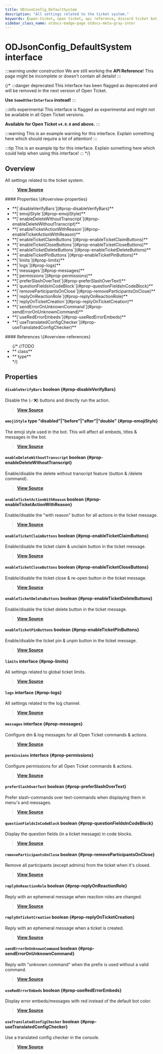 ```yaml
---
title: ODJsonConfig_DefaultSystem
description: "All settings related to the ticket system."
keywords: [open-ticket, open ticket, api reference, discord ticket bot, interface]
sidebar_class_name: otdocs-badge-page otdocs-meta-gray-inter
---
```

<head>
    <link rel="apple-touch-icon" href="/img/logo_vertical.png"/>
</head>

# ODJsonConfig_DefaultSystem <M color="gray">interface</M>

:::warning under construction
We are still working the **API Reference**! This page might be incomplete or doesn't contain all details!
:::

{/*
:::danger deprecated
This interface has been flagged as deprecated and will be removed in the next version of Open Ticket.

**Use `SomeOtherInterface` instead!**
:::

:::info experimental
This interface is flagged as experimental and might not be available in all Open Ticket versions.

**Available for Open Ticket `v4.0.0` and above.**
:::

:::warning
This is an example warning for this interface. Explain something here which should require a lot of attention!
:::

:::tip
This is an example tip for this interface. Explain something here which could help when using this interface!
:::
*/}

## Overview
All settings related to the ticket system.

> [**View Source**](https://otgithub.dj-dj.be/tree/main/src/core/api/defaults/config.ts#L161)

<FlexHorizontal>
<div style={{width:"50%"}} className="otdocs-flex-mobile-width">
    #### Properties \{#overview-properties}
    <ul>
        <li>**[`disableVerifyBars`](#prop-disableVerifyBars)**</li>
        <li>**[`emojiStyle`](#prop-emojiStyle)**</li>
        <li>**[`enableDeleteWithoutTranscript`](#prop-enableDeleteWithoutTranscript)**</li>
        <li>**[`enableTicketActionWithReason`](#prop-enableTicketActionWithReason)**</li>
        <li>**[`enableTicketClaimButtons`](#prop-enableTicketClaimButtons)**</li>
        <li>**[`enableTicketCloseButtons`](#prop-enableTicketCloseButtons)**</li>
        <li>**[`enableTicketDeleteButtons`](#prop-enableTicketDeleteButtons)**</li>
        <li>**[`enableTicketPinButtons`](#prop-enableTicketPinButtons)**</li>
        <li>**[`limits`](#prop-limits)**</li>
        <li>**[`logs`](#prop-logs)**</li>
        <li>**[`messages`](#prop-messages)**</li>
        <li>**[`permissions`](#prop-permissions)**</li>
        <li>**[`preferSlashOverText`](#prop-preferSlashOverText)**</li>
        <li>**[`questionFieldsInCodeBlock`](#prop-questionFieldsInCodeBlock)**</li>
        <li>**[`removeParticipantsOnClose`](#prop-removeParticipantsOnClose)**</li>
        <li>**[`replyOnReactionRole`](#prop-replyOnReactionRole)**</li>
        <li>**[`replyOnTicketCreation`](#prop-replyOnTicketCreation)**</li>
        <li>**[`sendErrorOnUnknownCommand`](#prop-sendErrorOnUnknownCommand)**</li>
        <li>**[`useRedErrorEmbeds`](#prop-useRedErrorEmbeds)**</li>
        <li>**[`useTranslatedConfigChecker`](#prop-useTranslatedConfigChecker)**</li>
    </ul>
</div>
<div style={{width:"50%"}} className="otdocs-flex-mobile-width">
    #### References \{#overview-references}
    <ul>
        {/*
        //TODO
        <li>**<code><ApiUrl url="class:ODId" label="api.ODId"/></code> <M color="purple">class</M>**</li>
        <li>**<code><ApiUrl url="type:ODExampleType" label="api.ODExampleType"/></code> <M color="brown">type</M>**</li>
        */}
    </ul>
</div>
</FlexHorizontal>

## Properties
<Divider></Divider>
#### `disableVerifyBars` <M color="red">boolean</M> <ApiBlock><ApiUrl url="js:boolean" label="boolean"/></ApiBlock> \{#prop-disableVerifyBars}
Disable the (✅❌) buttons and directly run the action.

> [**View Source**](https://otgithub.dj-dj.be/tree/main/src/core/api/defaults/config.ts#L177)

<Divider></Divider>
#### `emojiStyle` <M color="brown">type</M> <ApiBlock>"disabled"|"before"|"after"|"double"</ApiBlock> \{#prop-emojiStyle}
The emoji style used in the bot. This will affect all embeds, titles & messages in the bot.

> [**View Source**](https://otgithub.dj-dj.be/tree/main/src/core/api/defaults/config.ts#L181)

<Divider></Divider>
#### `enableDeleteWithoutTranscript` <M color="red">boolean</M> <ApiBlock><ApiUrl url="js:boolean" label="boolean"/></ApiBlock> \{#prop-enableDeleteWithoutTranscript}
Enable/disable the delete without transcript feature (button & /delete command).

> [**View Source**](https://otgithub.dj-dj.be/tree/main/src/core/api/defaults/config.ts#L194)

<Divider></Divider>
#### `enableTicketActionWithReason` <M color="red">boolean</M> <ApiBlock><ApiUrl url="js:boolean" label="boolean"/></ApiBlock> \{#prop-enableTicketActionWithReason}
Enable/disable the "with reason" button for all actions in the ticket message.

> [**View Source**](https://otgithub.dj-dj.be/tree/main/src/core/api/defaults/config.ts#L192)

<Divider></Divider>
#### `enableTicketClaimButtons` <M color="red">boolean</M> <ApiBlock><ApiUrl url="js:boolean" label="boolean"/></ApiBlock> \{#prop-enableTicketClaimButtons}
Enable/disable the ticket claim & unclaim button in the ticket message.

> [**View Source**](https://otgithub.dj-dj.be/tree/main/src/core/api/defaults/config.ts#L184)

<Divider></Divider>
#### `enableTicketCloseButtons` <M color="red">boolean</M> <ApiBlock><ApiUrl url="js:boolean" label="boolean"/></ApiBlock> \{#prop-enableTicketCloseButtons}
Enable/disable the ticket close & re-open button in the ticket message.

> [**View Source**](https://otgithub.dj-dj.be/tree/main/src/core/api/defaults/config.ts#L186)

<Divider></Divider>
#### `enableTicketDeleteButtons` <M color="red">boolean</M> <ApiBlock><ApiUrl url="js:boolean" label="boolean"/></ApiBlock> \{#prop-enableTicketDeleteButtons}
Enable/disable the ticket delete button in the ticket message.

> [**View Source**](https://otgithub.dj-dj.be/tree/main/src/core/api/defaults/config.ts#L190)

<Divider></Divider>
#### `enableTicketPinButtons` <M color="red">boolean</M> <ApiBlock><ApiUrl url="js:boolean" label="boolean"/></ApiBlock> \{#prop-enableTicketPinButtons}
Enable/disable the ticket pin & unpin button in the ticket message.

> [**View Source**](https://otgithub.dj-dj.be/tree/main/src/core/api/defaults/config.ts#L188)

<Divider></Divider>
#### `limits` <M color="gray">interface</M> <ApiBlock><ApiUrl url="interface:ODJsonConfig_DefaultSystemLimits" label="api.ODJsonConfig_DefaultSystemLimits"/></ApiBlock> \{#prop-limits}
All settings related to global ticket limits.

> [**View Source**](https://otgithub.dj-dj.be/tree/main/src/core/api/defaults/config.ts#L200)

<Divider></Divider>
#### `logs` <M color="gray">interface</M> <ApiBlock><ApiUrl url="interface:ODJsonConfig_DefaultSystemLogs" label="api.ODJsonConfig_DefaultSystemLogs"/></ApiBlock> \{#prop-logs}
All settings related to the log channel.

> [**View Source**](https://otgithub.dj-dj.be/tree/main/src/core/api/defaults/config.ts#L197)

<Divider></Divider>
#### `messages` <M color="gray">interface</M> <ApiBlock><ApiUrl url="interface:ODJsonConfig_DefaultSystemMessages" label="api.ODJsonConfig_DefaultSystemMessages"/></ApiBlock> \{#prop-messages}
Configure dm & log messages for all Open Ticket commands & actions.

> [**View Source**](https://otgithub.dj-dj.be/tree/main/src/core/api/defaults/config.ts#L206)

<Divider></Divider>
#### `permissions` <M color="gray">interface</M> <ApiBlock><ApiUrl url="interface:ODJsonConfig_DefaultSystemPermissions" label="api.ODJsonConfig_DefaultSystemPermissions"/></ApiBlock> \{#prop-permissions}
Configure permissions for all Open Ticket commands & actions.

> [**View Source**](https://otgithub.dj-dj.be/tree/main/src/core/api/defaults/config.ts#L203)

<Divider></Divider>
#### `preferSlashOverText` <M color="red">boolean</M> <ApiBlock><ApiUrl url="js:boolean" label="boolean"/></ApiBlock> \{#prop-preferSlashOverText}
Prefer slash-commands over text-commands when displaying them in menu's and messages.

> [**View Source**](https://otgithub.dj-dj.be/tree/main/src/core/api/defaults/config.ts#L171)

<Divider></Divider>
#### `questionFieldsInCodeBlock` <M color="red">boolean</M> <ApiBlock><ApiUrl url="js:boolean" label="boolean"/></ApiBlock> \{#prop-questionFieldsInCodeBlock}
Display the question fields (in a ticket message) in code blocks.

> [**View Source**](https://otgithub.dj-dj.be/tree/main/src/core/api/defaults/config.ts#L175)

<Divider></Divider>
#### `removeParticipantsOnClose` <M color="red">boolean</M> <ApiBlock><ApiUrl url="js:boolean" label="boolean"/></ApiBlock> \{#prop-removeParticipantsOnClose}
Remove all participants (except admins) from the ticket when it's closed.

> [**View Source**](https://otgithub.dj-dj.be/tree/main/src/core/api/defaults/config.ts#L163)

<Divider></Divider>
#### `replyOnReactionRole` <M color="red">boolean</M> <ApiBlock><ApiUrl url="js:boolean" label="boolean"/></ApiBlock> \{#prop-replyOnReactionRole}
Reply with an ephemeral message when reaction roles are changed.

> [**View Source**](https://otgithub.dj-dj.be/tree/main/src/core/api/defaults/config.ts#L167)

<Divider></Divider>
#### `replyOnTicketCreation` <M color="red">boolean</M> <ApiBlock><ApiUrl url="js:boolean" label="boolean"/></ApiBlock> \{#prop-replyOnTicketCreation}
Reply with an ephemeral message when a ticket is created.

> [**View Source**](https://otgithub.dj-dj.be/tree/main/src/core/api/defaults/config.ts#L165)

<Divider></Divider>
#### `sendErrorOnUnknownCommand` <M color="red">boolean</M> <ApiBlock><ApiUrl url="js:boolean" label="boolean"/></ApiBlock> \{#prop-sendErrorOnUnknownCommand}
Reply with "unknown command" when the prefix is used without a valid command.

> [**View Source**](https://otgithub.dj-dj.be/tree/main/src/core/api/defaults/config.ts#L173)

<Divider></Divider>
#### `useRedErrorEmbeds` <M color="red">boolean</M> <ApiBlock><ApiUrl url="js:boolean" label="boolean"/></ApiBlock> \{#prop-useRedErrorEmbeds}
Display error embeds/messages with red instead of the default bot color.

> [**View Source**](https://otgithub.dj-dj.be/tree/main/src/core/api/defaults/config.ts#L179)

<Divider></Divider>
#### `useTranslatedConfigChecker` <M color="red">boolean</M> <ApiBlock><ApiUrl url="js:boolean" label="boolean"/></ApiBlock> \{#prop-useTranslatedConfigChecker}
Use a translated config checker in the console.

> [**View Source**](https://otgithub.dj-dj.be/tree/main/src/core/api/defaults/config.ts#L169)

<Divider></Divider>
